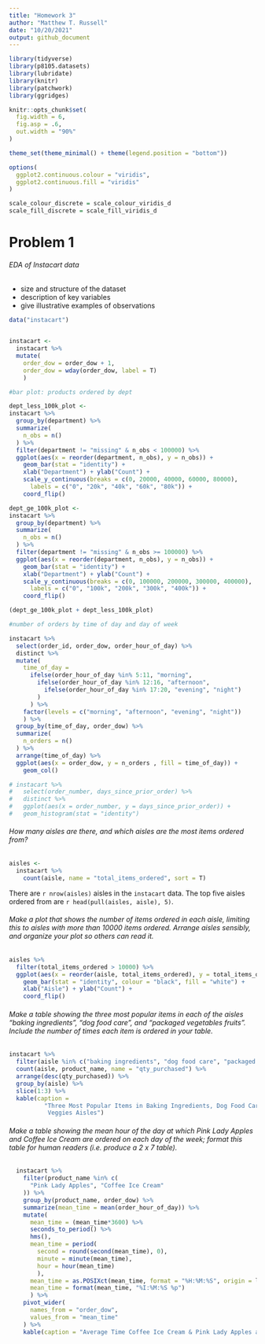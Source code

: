 ```yaml
---
title: "Homework 3"
author: "Matthew T. Russell"
date: "10/20/2021"
output: github_document
---
```


```r
library(tidyverse)
library(p8105.datasets)
library(lubridate)
library(knitr)
library(patchwork)
library(ggridges)

knitr::opts_chunk$set(
  fig.width = 6,
  fig.asp = .6,
  out.width = "90%"
)

theme_set(theme_minimal() + theme(legend.position = "bottom"))

options(
  ggplot2.continuous.colour = "viridis",
  ggplot2.continuous.fill = "viridis"
)

scale_colour_discrete = scale_colour_viridis_d
scale_fill_discrete = scale_fill_viridis_d
```

# Problem 1

###### EDA of Instacart data
* size and structure of the dataset
* description of key variables
* give illustrative examples of observations

```r
data("instacart")


instacart <-
  instacart %>% 
  mutate(
    order_dow = order_dow + 1,
    order_dow = wday(order_dow, label = T)  
    )
```

```r
#bar plot: products ordered by dept

dept_less_100k_plot <- 
instacart %>% 
  group_by(department) %>% 
  summarize(
    n_obs = n()
  ) %>% 
  filter(department != "missing" & n_obs < 100000) %>% 
  ggplot(aes(x = reorder(department, n_obs), y = n_obs)) +
    geom_bar(stat = "identity") + 
    xlab("Department") + ylab("Count") +
    scale_y_continuous(breaks = c(0, 20000, 40000, 60000, 80000),
      labels = c("0", "20k", "40k", "60k", "80k")) +
    coord_flip() 

dept_ge_100k_plot <-
instacart %>% 
  group_by(department) %>% 
  summarize(
    n_obs = n()
  ) %>% 
  filter(department != "missing" & n_obs >= 100000) %>% 
  ggplot(aes(x = reorder(department, n_obs), y = n_obs)) +
    geom_bar(stat = "identity") + 
    xlab("Department") + ylab("Count") +
    scale_y_continuous(breaks = c(0, 100000, 200000, 300000, 400000),
      labels = c("0", "100k", "200k", "300k", "400k")) +
    coord_flip()

(dept_ge_100k_plot + dept_less_100k_plot)

#number of orders by time of day and day of week

instacart %>% 
  select(order_id, order_dow, order_hour_of_day) %>% 
  distinct %>% 
  mutate(
    time_of_day =
      ifelse(order_hour_of_day %in% 5:11, "morning", 
        ifelse(order_hour_of_day %in% 12:16, "afternoon", 
          ifelse(order_hour_of_day %in% 17:20, "evening", "night")
        )
      ) %>% 
    factor(levels = c("morning", "afternoon", "evening", "night"))
    ) %>% 
  group_by(time_of_day, order_dow) %>% 
  summarize(
    n_orders = n()
  ) %>% 
  arrange(time_of_day) %>% 
  ggplot(aes(x = order_dow, y = n_orders , fill = time_of_day)) +
    geom_col()

# instacart %>% 
#   select(order_number, days_since_prior_order) %>% 
#   distinct %>% 
#   ggplot(aes(x = order_number, y = days_since_prior_order)) +
#   geom_histogram(stat = "identity")

```

###### How many aisles are there, and which aisles are the most items ordered from?

```r
aisles <-
  instacart %>% 
    count(aisle, name = "total_items_ordered", sort = T)
```

There are `r nrow(aisles)` aisles in the `instacart` data. The top five aisles ordered from are
`r head(pull(aisles, aisle), 5)`.


###### Make a plot that shows the number of items ordered in each aisle, limiting this to aisles with more than 10000 items ordered. Arrange aisles sensibly, and organize your plot so others can read it.

```r
aisles %>% 
  filter(total_items_ordered > 10000) %>% 
  ggplot(aes(x = reorder(aisle, total_items_ordered), y = total_items_ordered)) +
    geom_bar(stat = "identity", colour = "black", fill = "white") + 
    xlab("Aisle") + ylab("Count") +
    coord_flip()
```

###### Make a table showing the three most popular items in each of the aisles “baking ingredients”, “dog food care”, and “packaged vegetables fruits”. Include the number of times each item is ordered in your table.

```r
instacart %>% 
  filter(aisle %in% c("baking ingredients", "dog food care", "packaged vegetables fruits")) %>% 
  count(aisle, product_name, name = "qty_purchased") %>% 
  arrange(desc(qty_purchased)) %>% 
  group_by(aisle) %>% 
  slice(1:3) %>% 
  kable(caption = 
          "Three Most Popular Items in Baking Ingredients, Dog Food Care, and Packaged Fruits &
           Veggies Aisles")
```


###### Make a table showing the mean hour of the day at which Pink Lady Apples and Coffee Ice Cream are ordered on each day of the week; format this table for human readers (i.e. produce a 2 x 7 table).

```r
  instacart %>% 
    filter(product_name %in% c(
      "Pink Lady Apples", "Coffee Ice Cream"
    )) %>% 
    group_by(product_name, order_dow) %>% 
    summarize(mean_time = mean(order_hour_of_day)) %>%
    mutate(
      mean_time = (mean_time*3600) %>% 
      seconds_to_period() %>% 
      hms(), 
      mean_time = period(
        second = round(second(mean_time), 0), 
        minute = minute(mean_time), 
        hour = hour(mean_time)
        ), 
      mean_time = as.POSIXct(mean_time, format = "%H:%M:%S", origin = lubridate::origin, tz = "UTC"), 
      mean_time = format(mean_time, "%I:%M:%S %p")
      ) %>% 
    pivot_wider(
      names_from = "order_dow", 
      values_from = "mean_time"
    ) %>% 
    kable(caption = "Average Time Coffee Ice Cream & Pink Lady Apples are Ordered per Day of Week")
```



